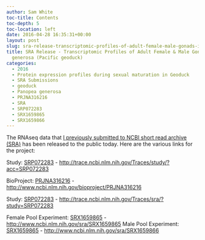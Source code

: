 ```yaml
---
author: Sam White
toc-title: Contents
toc-depth: 5
toc-location: left
date: 2016-04-28 16:35:31+00:00
layout: post
slug: sra-release-transcriptomic-profiles-of-adult-female-male-gonads-in-panopea-generosa-pacific-geoduck
title: SRA Release - Transcriptomic Profiles of Adult Female & Male Gonads in Panopea
  generosa (Pacific geoduck)
categories:
  - 2016
  - Protein expression profiles during sexual maturation in Geoduck
  - SRA Submissions
  - geoduck
  - Panopea generosa
  - PRJNA316216
  - SRA
  - SRP072283
  - SRX1659865
  - SRX1659866
---
```


The RNAseq data that [I previously submitted to NCBI short read archive (SRA)](../2016-03-24-sra-submission-transcriptomic-profiles-of-adult-female-male-gonads-in-panopea-generosa-pacific-geoduck/index.qmd) has been released to the public today. Here are the various links for the project:

Study: [SRP072283](https://trace.ncbi.nlm.nih.gov/Traces/study/?acc=SRP072283) - [http://trace.ncbi.nlm.nih.gov/Traces/study/?acc=SRP072283](http://trace.ncbi.nlm.nih.gov/Traces/study/?acc=SRP072283)



BioProject: [PRJNA316216](https://www.ncbi.nlm.nih.gov/bioproject/PRJNA316216) - [http://www.ncbi.nlm.nih.gov/bioproject/PRJNA316216](http://www.ncbi.nlm.nih.gov/bioproject/PRJNA316216)

Study: [SRP072283](https://trace.ncbi.nlm.nih.gov/Traces/sra/?study=SRP072283) - [http://trace.ncbi.nlm.nih.gov/Traces/sra/?study=SRP072283
](https://trace.ncbi.nlm.nih.gov/Traces/sra/?study=SRP072283)

Female Pool Experiment: [SRX1659865](https://www.ncbi.nlm.nih.gov/sra/SRX1659865) - [http://www.ncbi.nlm.nih.gov/sra/SRX1659865
](https://www.ncbi.nlm.nih.gov/sra/SRX1659865)
Male Pool Experiment: [SRX1659865](https://www.ncbi.nlm.nih.gov/sra/SRX1659866) - [http://www.ncbi.nlm.nih.gov/sra/SRX1659866](http://www.ncbi.nlm.nih.gov/sra/SRX1659866)
